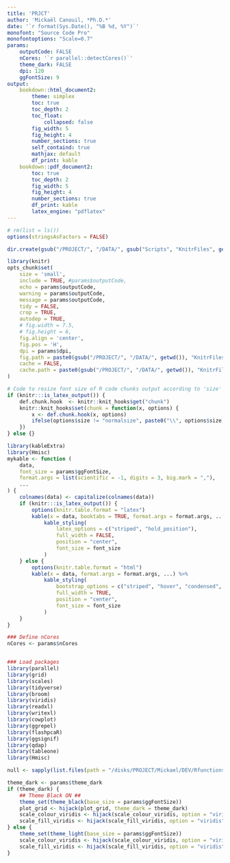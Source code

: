 ```yaml
---
title: 'PRJCT'
author: 'Mickaël Canouil, *Ph.D.*'
date: '`r format(Sys.Date(), "%B %d, %Y")`'
monofont: "Source Code Pro"
monofontoptions: "Scale=0.7"
params:
    outputCode: FALSE
    nCores: '`r parallel::detectCores()`'
    theme_dark: FALSE
    dpi: 120
    ggFontSize: 9
output:
    bookdown::html_document2:
        theme: simplex
        toc: true
        toc_depth: 2
        toc_float: 
            collapsed: false
        fig_width: 5
        fig_height: 4
        number_sections: true
        self_containd: true
        mathjax: default
        df_print: kable
    bookdown::pdf_document2:
        toc: true
        toc_depth: 2
        fig_width: 5
        fig_height: 4
        number_sections: true
        df_print: kable
        latex_engine: "pdflatex"
---
```


```r
# rm(list = ls())
options(stringsAsFactors = FALSE)

dir.create(gsub("/PROJECT/", "/DATA/", gsub("Scripts", "KnitrFiles", getwd())), recursive = TRUE, showWarnings = FALSE)

library(knitr)
opts_chunk$set(
    size = 'small',
    include = TRUE, #params$outputCode,
    echo = params$outputCode,
    warning = params$outputCode,
    message = params$outputCode,
    tidy = FALSE,
    crop = TRUE,
    autodep = TRUE,
    # fig.width = 7.5,
    # fig.height = 6,
    fig.align = 'center',
    fig.pos = 'H',
    dpi = params$dpi,
    fig.path = paste0(gsub("/PROJECT/", "/DATA/", getwd()), "KnitrFiles/"),
    cache = FALSE,
    cache.path = paste0(gsub("/PROJECT/", "/DATA/", getwd()), "KnitrFiles/")
)

# Code to resize font size of R code chunks output according to 'size' option (only LATEX)
if (knitr:::is_latex_output()) {
    def.chunk.hook  <- knitr::knit_hooks$get("chunk")
    knitr::knit_hooks$set(chunk = function(x, options) {
        x <- def.chunk.hook(x, options)
        ifelse(options$size != "normalsize", paste0("\\", options$size,"\n\n", x, "\n\n \\normalsize"), x)
    })
} else {}

library(kableExtra)
library(Hmisc)
mykable <- function (
    data, 
    font_size = params$ggFontSize, 
    format.args = list(scientific = -1, digits = 3, big.mark = ","), 
    ...
) {
    colnames(data) <- capitalize(colnames(data))
    if (knitr:::is_latex_output()) {
        options(knitr.table.format = "latex")
        kable(x = data, booktabs = TRUE, format.args = format.args, ...) %>%
            kable_styling(
                latex_options = c("striped", "hold_position"),
                full_width = FALSE,
                position = "center",
                font_size = font_size
            )
    } else {
        options(knitr.table.format = "html")
        kable(x = data, format.args = format.args, ...) %>%
            kable_styling(
                bootstrap_options = c("striped", "hover", "condensed", "responsive"),
                full_width = TRUE,
                position = "center",
                font_size = font_size
            )
    }
}

### Define nCores
nCores <- params$nCores


### Load packages
library(parallel)
library(grid)
library(scales)
library(tidyverse)
library(broom)
library(viridis)
library(readxl)
library(writexl)
library(cowplot)
library(ggrepel)
library(flashpcaR)
library(ggsignif)
library(qdap)
library(tableone)
library(Hmisc)

null <- sapply(list.files(path = "/disks/PROJECT/Mickael/DEV/Rfunctions/", full.names = TRUE), source)

theme_dark <- params$theme_dark
if (theme_dark) {
    ## Theme Black ON ##
    theme_set(theme_black(base_size = params$ggFontSize))
    plot_grid <- hijack(plot_grid, theme_dark = theme_dark)
    scale_colour_viridis <- hijack(scale_colour_viridis, option = "viridis", begin = 2/5, end = 1, direction = -1)
    scale_fill_viridis <- hijack(scale_fill_viridis, option = "viridis", begin = 2/5, end = 1, direction = -1)
} else {
    theme_set(theme_light(base_size = params$ggFontSize))
    scale_colour_viridis <- hijack(scale_colour_viridis, option = "viridis", begin = 0, end = 4/5)
    scale_fill_viridis <- hijack(scale_fill_viridis, option = "viridis", begin = 0, end = 4/5)
}    

```

